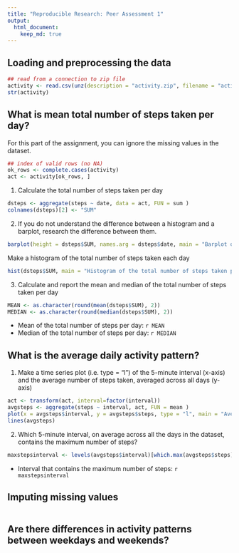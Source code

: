 ```yaml
---
title: "Reproducible Research: Peer Assessment 1"
output: 
  html_document:
    keep_md: true
---
```



## Loading and preprocessing the data

```r
## read from a connection to zip file
activity <- read.csv(unz(description = "activity.zip", filename = "activity.csv"), na.strings = "NA")
str(activity)
```

## What is mean total number of steps taken per day?

For this part of the assignment, you can ignore the missing values in the dataset.
```r
## index of valid rows (no NA)
ok_rows <- complete.cases(activity)
act <- activity[ok_rows, ]
```

1. Calculate the total number of steps taken per day
```r
dsteps <- aggregate(steps ~ date, data = act, FUN = sum )
colnames(dsteps)[2] <- "SUM"
```

2. If you do not understand the difference between a histogram and a barplot, research the difference between them.
```r
barplot(height = dsteps$SUM, names.arg = dsteps$date, main = "Barplot of the total number of steps taken per day", xlab = "Date", ylab = "Steps per day")
```

Make a histogram of the total number of steps taken each day
```r
hist(dsteps$SUM, main = "Histogram of the total number of steps taken per day", xlab = "Total steps per day", labels = TRUE, col = "yellow")
```

3. Calculate and report the mean and median of the total number of steps taken per day

```r
MEAN <- as.character(round(mean(dsteps$SUM), 2))
MEDIAN <- as.character(round(median(dsteps$SUM), 2))
```
- Mean of the total number of steps per day: `r MEAN`
- Median of the total number of steps per day: `r MEDIAN`


## What is the average daily activity pattern?

1. Make a time series plot (i.e. type = "l") of the 5-minute interval (x-axis) and the average number of steps taken, averaged across all days (y-axis)
```r
act <- transform(act, interval=factor(interval))
avgsteps <- aggregate(steps ~ interval, act, FUN = mean )
plot(x = avgsteps$interval, y = avgsteps$steps, type = "l", main = "Average number of steps, across all days", ylab = "mean steps" )
lines(avgsteps)

```

2. Which 5-minute interval, on average across all the days in the dataset, contains the maximum number of steps?
```r
maxstepsinterval <- levels(avgsteps$interval)[which.max(avgsteps$steps)]
```
- Interval that contains the maximum number of steps: `r maxstepsinterval`

## Imputing missing values

```r
```



## Are there differences in activity patterns between weekdays and weekends?

```r
```
